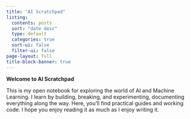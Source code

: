 ```yaml
---
title: "AI Scratchpad"
listing:
  contents: posts
  sort: "date desc"
  type: default
  categories: true
  sort-ui: false
  filter-ui: false
page-layout: full
title-block-banner: true
---
```


**Welcome to AI Scratchpad**

This is my open notebook for exploring the world of AI and Machine Learning. I learn by building, breaking, and experimenting, documenting everything along the way. Here, you’ll find practical guides and working code. I hope you enjoy reading it as much as I enjoy writing it.

